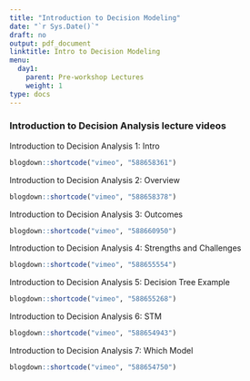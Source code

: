 ```yaml
---
title: "Introduction to Decision Modeling"
date: "`r Sys.Date()`"
draft: no
output: pdf_document
linktitle: Intro to Decision Modeling
menu:
  day1:
    parent: Pre-workshop Lectures
    weight: 1
type: docs
---
```

  
<!-- ## Workshop series overview  -->

<!-- [Download slides](../../../Course_Modularization/Intro, general, packages/DARTH Overview.pptx) -->

### Introduction to Decision Analysis lecture videos

Introduction to Decision Analysis 1: Intro

```r
blogdown::shortcode("vimeo", "588658361")
```

Introduction to Decision Analysis 2: Overview

```r
blogdown::shortcode("vimeo", "588658378")
```

Introduction to Decision Analysis 3: Outcomes

```r
blogdown::shortcode("vimeo", "588660950")
```

Introduction to Decision Analysis 4: Strengths and Challenges

```r
blogdown::shortcode("vimeo", "588655554")
```

Introduction to Decision Analysis 5: Decision Tree Example

```r
blogdown::shortcode("vimeo", "588655268")
```

Introduction to Decision Analysis 6: STM

```r
blogdown::shortcode("vimeo", "588654943")
```

Introduction to Decision Analysis 7: Which Model

```r
blogdown::shortcode("vimeo", "588654750")
```
